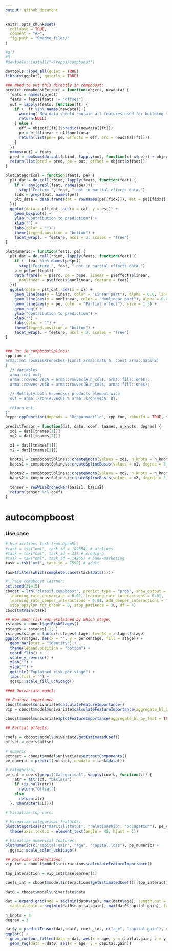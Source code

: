 ```yaml
---
output: github_document
---
```


<!-- README.md is generated from README.Rmd. Please edit that file -->

```r
knitr::opts_chunk$set(
  collapse = TRUE,
  comment = "#>",
  fig.path = "Readme_files/"
)

#q()
#R
#devtools::install("~/repos/compboost")

devtools::load_all(quiet = TRUE)
library(ggplot2, quietly = TRUE)

### Need to put this directly in compboost:
predict.compboostExtract = function(object, newdata) {
  feats = names(object)
  feats = feats[feats != "offset"]
  out = lapply(feats, function(ft) {
    if (! ft %in% names(newdata)) {
      warning("New data should contain all features used for building the model! Feature ", ft, " is missing.")
      return(NULL)
    } else {
      eff = object[[ft]]$predict(newdata[[ft]])
      pe = eff$linear + eff$nonlinear
      return(list(pe = pe, effects = eff, src = newdata[[ft]]))
    }
  })
  names(out) = feats
  pred = rowSums(do.call(cbind, lapply(out, function(x) x$pe))) + object$offset
  return(list(pred = pred, pe = out, offset = object$offset))
}

plotCategorical = function(feats, pe) {
  plt_dat = do.call(rbind, lapply(feats, function(feat) {
    if (! any(grepl(feat, names(pe))))
      stop("Feature ", feat, " not in partial effects data.")
    fidx = grep(feat, names(pe))
    plt_data = data.frame(cat = rownames(pe[[fidx]]), est = pe[[fidx]], feature = feat)
  }))
  ggplot(data = plt_dat, aes(x = cat, y = est)) +
    geom_boxplot() +
    ylab("Contribution to prediction") +
    xlab("") +
    labs(color = "") +
    theme(legend.position = "bottom") +
    facet_wrap(. ~ feature, ncol = 3, scales = "free")
}

plotNumeric = function(feats, pe) {
  plt_dat = do.call(rbind, lapply(feats, function(feat) {
    if (! feat %in% names(pe$pe))
      stop("Feature ", feat, " not in partial effects data.")
    p = pe$pe[[feat]]
    data.frame(x = p$src, pe = p$pe, linear = p$effects$linear,
      nonlinear = p$effects$nonlinear, feature = feat)
  }))
  ggplot(data = plt_dat, aes(x = x)) +
    geom_line(aes(y = linear, color = "Linear part"), alpha = 0.6, linetype = "dashed") +
    geom_line(aes(y = nonlinear, color = "Nonlinear part"), alpha = 0.6, linetype = "dashed") +
    geom_line(aes(y = pe, color = "Partial effect"), size = 1.3) +
    geom_rug() +
    ylab("Contribution to prediction") +
    xlab("") +
    labs(color = "") +
    theme(legend.position = "bottom") +
    facet_wrap(. ~ feature, ncol = 3, scales = "free")
}


### Put in compboostSplines:
cpp_fun = "
arma::mat rowWiseKronecker (const arma::mat& A, const arma::mat& B)
{
  // Variables
  arma::mat out;
  arma::rowvec vecA = arma::rowvec(A.n_cols, arma::fill::ones);
  arma::rowvec vecB = arma::rowvec(B.n_cols, arma::fill::ones);

  // Multiply both kronecker products element-wise
  out = arma::kron(A,vecB) % arma::kron(vecA, B);

  return out;
}"
Rcpp::cppFunction(depends = "RcppArmadillo", cpp_fun, rebuild = TRUE, showOutput = TRUE)

predictTensor = function(dat, dato, coef, tnames, n_knots, degree) {
  xo1 = dat[[tnames[1]]]
  xo2 = dat[[tnames[2]]]

  x1 = dat[[tnames[1]]]
  x2 = dat[[tnames[2]]]

  knots1 = compboostSplines::createKnots(values = xo1, n_knots = n_knots, degree = degree)
  basis1 = compboostSplines::createSplineBasis(values = x1, degree = 3, knots = knots1)

  knots2 = compboostSplines::createKnots(values = xo2, n_knots = n_knots, degree = degree)
  basis2 = compboostSplines::createSplineBasis(values = x2, degree = 3, knots = knots2)

  tensor = rowWiseKronecker(basis1, basis2)
  return(tensor %*% coef)
}
```

# autocompboost

### Use case

```r
# Use airlines task from OpenML:
#task = tsk("oml", task_id = 189354) # airlines
#task = tsk("oml", task_id = 31) # credig-g
#task = tsk("oml", task_id = 14965) # bank-marketing
task = tsk("oml", task_id = 7592) # adult

task$filter(which(complete.cases(task$data())))

# Train compboost learner:
set.seed(31415)
cboost = lrn("classif.compboost", predict_type = "prob", show_output = TRUE,
  learning_rate_univariate = 0.01, learning_rate_interactions = 0.01,
  learning_rate_deeper_interactions = 0.01, add_deeper_interactions = TRUE,
  stop_epsylon_for_break = 0, stop_patience = 3L, df = 4)
cboost$train(task)

## How much risk was explained by which stage:
rstages = cboost$getRiskStages()
rstages = rstages[-1, ]
rstages$stage = factor(rstages$stage, levels = rstages$stage)
ggplot(rstages, aes(x = "", y = percentage, fill = stage)) +
  geom_bar(stat = "identity") +
  theme(legend.position = "bottom") +
  coord_flip() +
  scale_y_reverse() +
  xlab("") +
  ylab("") +
  ggtitle("Explained risk per stage") +
  labs(fill = "") +
  ggsci::scale_fill_uchicago()

#### Univariate model:

## Feature importance
cboost$model$univariate$calculateFeatureImportance()
vip = cboost$model$univariate$calculateFeatureImportance(aggregate_bl_by_feat = TRUE)

cboost$model$univariate$plotFeatureImportance(aggregate_bl_by_feat = TRUE)

## Partial effects:

coefs = cboost$model$univariate$getEstimatedCoef()
offset = coefs$offset

# numeric
extract = cboost$model$univariate$extractComponents()
pe_numeric = predict(extract, newdata = task$data())

# categorical
pe_cat = coefs[grepl("Categorical", vapply(coefs, function(cf) {
    atr = attr(cf, "blclass")
    if (is.null(atr))
      return("Offset")
    else
      return(atr)
  }, character(1L)))]

# Visualize top vars:

# Visualize categorical features:
plotCategorical(c("marital.status", "relationship", "occupation"), pe_cat) +
  theme(axis.text.x = element_text(angle = 45, hjust = 1))

# Visualize numerical features:
plotNumeric(c("capital.gain", "age", "capital.loss"), pe_numeric) +
  ggsci::scale_color_uchicago()

## Pairwise interactions:
vip_int = cboost$model$interactions$calculateFeatureImportance()

top_interaction = vip_int$baselearner[1]

coefs_int = cboost$model$interactions$getEstimatedCoef()[[top_interaction]]

dat0 = cboost$model$univariate$data

dat = expand.grid(age = seq(min(dat0$age), max(dat0$age), length.out = 100),
  capital.gain = seq(min(dat0$capital.gain), max(dat0$capital.gain), length.out = 100))

n_knots = 8
degree = 3

dat$y = predictTensor(dat, dat0, coefs_int, c("age", "capital.gain"), n_knots, degree)
ggplot() +
  geom_contour_filled(data = dat, aes(x = age, y = capital.gain, z = y), bins = 15) +
  geom_rug(data = dat0, aes(x = age, y = capital.gain))
```


